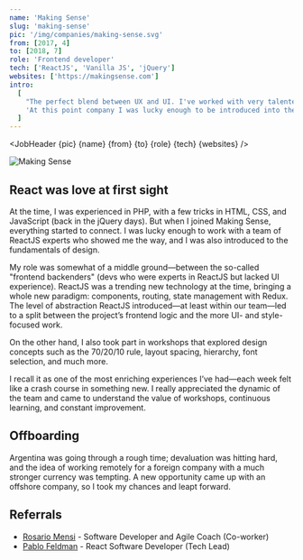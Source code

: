 ```yaml
---
name: 'Making Sense'
slug: 'making-sense'
pic: '/img/companies/making-sense.svg'
from: [2017, 4]
to: [2018, 7]
role: 'Frontend developer'
tech: ['ReactJS', 'Vanilla JS', 'jQuery']
websites: ['https://makingsense.com']
intro:
  [
    "The perfect blend between UX and UI. I've worked with very talented and resourceful people.",
    'At this point company I was lucky enough to be introduced into the world of React and being part of multiple projects that establish the fundamentals on the technology that I was going to work on for many years.',
  ]
---
```


<script context="module">
  '$lib/components'; export {JobHeader};
</script>

<JobHeader {pic} {name} {from} {to} {role} {tech} {websites} />

<MacFrame shadowBottom>
  <img src="/img/jobs/making-sense-screenshot.webp" alt="Making Sense" />
</MacFrame>

## React was love at first sight

At the time, I was experienced in PHP, with a few tricks in HTML, CSS, and JavaScript (back in the jQuery days). But when I joined Making Sense, everything started to connect. I was lucky enough to work with a team of ReactJS experts who showed me the way, and I was also introduced to the fundamentals of design.

My role was somewhat of a middle ground—between the so-called "frontend backenders" (devs who were experts in ReactJS but lacked UI experience). ReactJS was a trending new technology at the time, bringing a whole new paradigm: components, routing, state management with Redux. The level of abstraction ReactJS introduced—at least within our team—led to a split between the project’s frontend logic and the more UI- and style-focused work.

On the other hand, I also took part in workshops that explored design concepts such as the 70/20/10 rule, layout spacing, hierarchy, font selection, and much more.

I recall it as one of the most enriching experiences I’ve had—each week felt like a crash course in something new. I really appreciated the dynamic of the team and came to understand the value of workshops, continuous learning, and constant improvement.

## Offboarding

Argentina was going through a rough time; devaluation was hitting hard, and the idea of working remotely for a foreign company with a much stronger currency was tempting. A new opportunity came up with an offshore company, so I took my chances and leapt forward.

## Referrals

- [Rosario Mensi](https://www.linkedin.com/in/rosario-mensi-a5334640) - Software Developer and Agile Coach (Co-worker)
- [Pablo Feldman](https://www.linkedin.com/in/pablofeldman90) - React Software Developer (Tech Lead)
